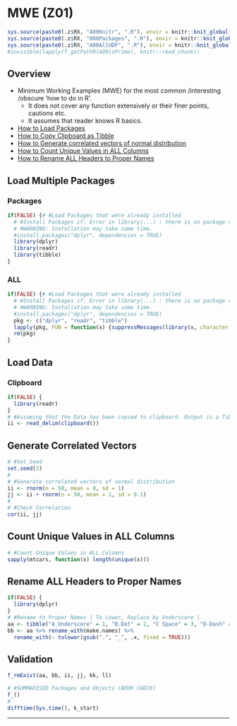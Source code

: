# MWE (Z01) {#z01}

```r
sys.source(paste0(.z$RX, "A99Knitr", ".R"), envir = knitr::knit_global())
sys.source(paste0(.z$RX, "000Packages", ".R"), envir = knitr::knit_global())
sys.source(paste0(.z$RX, "A00AllUDF", ".R"), envir = knitr::knit_global())
#invisible(lapply(f_getPathR(A09isPrime), knitr::read_chunk))
```

## Overview

- Minimum Working Examples (MWE) for the most common /interesting /obscure 'how to do in R'.
  - It does not cover any function extensively or their finer points, cautions etc.
  - It assumes that reader knows R basics.

- [How to Load Packages](#loadpkg-z01 "z01")
- [How to Copy Clipboard as Tibble](#loaddata-z01 "z01")
- [How to Generate correlated vectors of normal distribution](#cor-vec-z01 "z01")
- [How to Count Unique Values in ALL Columns](#n-uniq-z01  "z01")
- [How to Rename ALL Headers to Proper Names](#rename-z01  "z01")

## Load Multiple Packages {#loadpkg-z01 .tabset .tabset-fade}

### Packages {.unlisted .unnumbered}

```r
if(FALSE) {# #Load Packages that were already installed
  # #Install Packages if: Error in library(...) : there is no package called '...'
  # #WARNING: Installation may take some time.
  #install.packages("dplyr", dependencies = TRUE)
  library(dplyr)
  library(readr)
  library(tibble)
}
```

### ALL {.unlisted .unnumbered}

```r
if(FALSE) {# #Load Packages that were already installed
  # #Install Packages if: Error in library(...) : there is no package called '...'
  # #WARNING: Installation may take some time.
  #install.packages("dplyr", dependencies = TRUE)
  pkg <- c("dplyr", "readr", "tibble")
  lapply(pkg, FUN = function(x) {suppressMessages(library(x, character.only = TRUE))})
  rm(pkg)
}
```

## Load Data {#loaddata-z01 .tabset .tabset-fade}

### Clipboard {.unlisted .unnumbered}

```r
if(FALSE) {
  library(readr)
}
# #Assuming that the Data has been copied to clipboard. Output is a Tibble.
ii <- read_delim(clipboard())
```

## Generate Correlated Vectors {#cor-vec-z01 .tabset .tabset-fade}

```r
# #Set Seed
set.seed(3)
#
# #Generate correlated vectors of normal distribution
ii <- rnorm(n = 50, mean = 0, sd = 1)
jj <- ii + rnorm(n = 50, mean = 1, sd = 0.1)
#
# #Check Correlation
cor(ii, jj)
```

## Count Unique Values in ALL Columns {#n-uniq-z01 .tabset .tabset-fade}

```r
# #Count Unique Values in ALL Columns
sapply(mtcars, function(x) length(unique(x)))
```

## Rename ALL Headers to Proper Names {#rename-z01 .tabset .tabset-fade}

```r
if(FALSE) {
  library(dplyr)
}
# #Rename to Proper Names | To Lower, Replace by Underscore | 
aa <- tibble("A_Underscore" = 1, "B.Dot" = 2, "C Space" = 3, "D-Dash" = 4, `E'apostrophe` = 5) #'
bb <- aa %>% rename_with(make.names) %>% 
  rename_with(~ tolower(gsub(".", "_", .x, fixed = TRUE))) 
```



## Validation {.unlisted .unnumbered .tabset .tabset-fade}

```r
f_rmExist(aa, bb, ii, jj, kk, ll)
```

```r
# #SUMMARISED Packages and Objects (BOOK CHECK)
f_()
#
difftime(Sys.time(), k_start)
```

****
